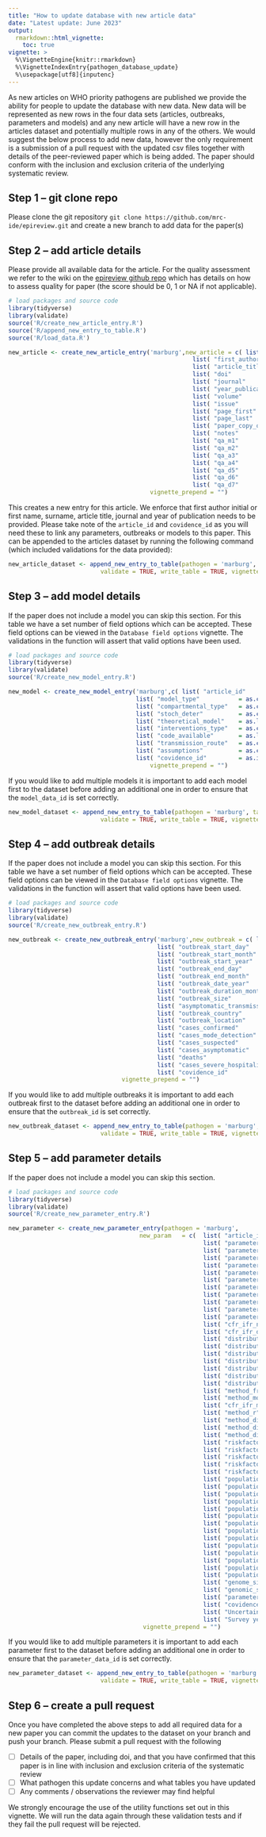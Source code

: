 ```yaml
---
title: "How to update database with new article data"
date: "Latest update: June 2023"
output: 
  rmarkdown::html_vignette:
    toc: true
vignette: >
  %\VignetteEngine{knitr::rmarkdown}
  %\VignetteIndexEntry{pathogen_database_update}
  %\usepackage[utf8]{inputenc}
---
```


As new articles on WHO priority pathogens are published we provide the ability for people to update the database with new data. New data will be represented as new rows in the four data sets (articles, outbreaks, parameters and models) and any new article will have a new row in the articles dataset and potentially multiple rows in any of the others. We would suggest the below process to add new data, however the only requirement is a submission of a pull request with the updated csv files together with details of the peer-reviewed paper which is being added. The paper should conform with the inclusion and exclusion criteria of the underlying systematic review.

## Step 1 -- git clone repo

Please clone the git repository ``git clone https://github.com/mrc-ide/epireview.git`` and create a new branch to add data for the paper(s)

## Step 2 -- add article details

Please provide all available data for the article. For the quality assessment we refer to the wiki on the [epireview github repo](https://github.com/mrc-ide/epireview/wiki/Quality-assessment) which has details on how to assess quality for paper (the score should be 0, 1 or NA if not applicable).

```r
# load packages and source code
library(tidyverse)
library(validate)
source('R/create_new_article_entry.R')
source('R/append_new_entry_to_table.R')
source('R/load_data.R')

new_article <- create_new_article_entry('marburg',new_article = c( list( "first_author_first_name" = as.character("Joe")),
                                                    list( "first_author_surname"    = as.character("Blocks")),
                                                    list( "article_title"           = as.character("hello")),
                                                    list( "doi"                     = as.character(NA)),
                                                    list( "journal"                 = as.character("ABC")),
                                                    list( "year_publication"        = as.integer(2000)),
                                                    list( "volume"                  = as.integer(NA)),
                                                    list( "issue"                   = as.integer(NA)),
                                                    list( "page_first"              = as.integer(NA)),
                                                    list( "page_last"               = as.integer(NA)),
                                                    list( "paper_copy_only"         = as.logical(NA)),
                                                    list( "notes"                   = as.character(NA)),
                                                    list( "qa_m1"                   = as.integer(1)),
                                                    list( "qa_m2"                   = as.integer(0)),
                                                    list( "qa_a3"                   = as.integer(NA)),
                                                    list( "qa_a4"                   = as.integer(1)),
                                                    list( "qa_d5"                   = as.integer(0)),
                                                    list( "qa_d6"                   = as.integer(NA)),
                                                    list( "qa_d7"                   = as.integer(1))),
                                        vignette_prepend = "")

```

This creates a new entry for this article. We enforce that first author initial or first name, surname, article title, journal and year of publication needs to be provided. Please take note of the `article_id` and `covidence_id` as you will need these to link any parameters, outbreaks or models to this paper. This can be appended to the articles dataset by running the following command (which included validations for the data provided):

```r
new_article_dataset <- append_new_entry_to_table(pathogen = 'marburg', table_type = 'article', new_row = new_article,
                          validate = TRUE, write_table = TRUE, vignette_prepend = "" )
```

## Step 3 -- add model details

If the paper does not include a model you can skip this section. For this table we have a set number of field options which can be accepted. These field options can be viewed in the `Database field options` vignette. The validations in the function will assert that valid options have been used.

```r
# load packages and source code
library(tidyverse)
library(validate)
source('R/create_new_model_entry.R')

new_model <- create_new_model_entry('marburg',c( list( "article_id"           = as.integer(1)),
                                    list( "model_type"           = as.character("Compartmental")),
                                    list( "compartmental_type"   = as.character("SEIR,SIR")),
                                    list( "stoch_deter"          = as.character("Deterministic")),
                                    list( "theoretical_model"    = as.logical(FALSE)),
                                    list( "interventions_type"   = as.character("Vaccination")),
                                    list( "code_available"       = as.logical(TRUE)),
                                    list( "transmission_route"   = as.character("Sexual")),
                                    list( "assumptions"          = as.character("Unspecified")),
                                    list( "covidence_id"         = as.integer(2059))),
                                        vignette_prepend = "")

```

If you would like to add multiple models it is important to add each model first to the dataset before adding an additional one in order to ensure that the `model_data_id` is set correctly.

```r
new_model_dataset <- append_new_entry_to_table(pathogen = 'marburg', table_type = 'model', new_row = new_model,
                          validate = TRUE, write_table = TRUE, vignette_prepend = "" )
```

## Step 4 -- add outbreak details

If the paper does not include a model you can skip this section. For this table we have a set number of field options which can be accepted. These field options can be viewed in the `Database field options` vignette. The validations in the function will assert that valid options have been used.

```r
# load packages and source code
library(tidyverse)
library(validate)
source('R/create_new_outbreak_entry.R')

new_outbreak <- create_new_outbreak_entry('marburg',new_outbreak = c( list( "article_id"           = as.integer(1)),
                                          list( "outbreak_start_day"   = as.integer(NA)),
                                          list( "outbreak_start_month" = as.character(NA)),
                                          list( "outbreak_start_year"  = as.integer(1999)),
                                          list( "outbreak_end_day"     = as.integer(NA)),
                                          list( "outbreak_end_month"   = as.character(NA)),
                                          list( "outbreak_date_year"   = as.integer(2001)),
                                          list( "outbreak_duration_months" = as.integer(NA)),
                                          list( "outbreak_size"        = as.integer(2)),
                                          list( "asymptomatic_transmission" = as.integer(0)),
                                          list( "outbreak_country"     = as.character("Tanzania")),
                                          list( "outbreak_location"    = as.character(NA)),
                                          list( "cases_confirmed"      = as.integer(NA)),
                                          list( "cases_mode_detection" = as.character(NA)),
                                          list( "cases_suspected"      = as.integer(NA)),
                                          list( "cases_asymptomatic"   = as.integer(NA)),
                                          list( "deaths"               = as.integer(2)),
                                          list( "cases_severe_hospitalised" = as.integer(NA)),
                                          list( "covidence_id"         = as.integer(2059)) ),
                                vignette_prepend = "")

```

If you would like to add multiple outbreaks it is important to add each outbreak first to the dataset before adding an additional one in order to ensure that the `outbreak_id` is set correctly.

```r
new_outbreak_dataset <- append_new_entry_to_table(pathogen = 'marburg', table_type = 'outbreak', new_row = new_outbreak,
                          validate = TRUE, write_table = TRUE, vignette_prepend = "" )
```


## Step 5 -- add parameter details

If the paper does not include a model you can skip this section.

```r
# load packages and source code
library(tidyverse)
library(validate)
source('R/create_new_parameter_entry.R')

new_parameter <- create_new_parameter_entry(pathogen = 'marburg',
                                     new_param   = c(  list( "article_id"            = as.integer(1)),
                                                       list( "parameter_type"        = as.character(NA)),
                                                       list( "parameter_value"       = as.double(NA)),
                                                       list( "parameter_unit"        = as.character(NA)),
                                                       list( "parameter_lower_bound" = as.double(NA)),
                                                       list( "parameter_upper_bound" = as.double(NA)),
                                                       list( "parameter_value_type"  = as.character(NA)),
                                                       list( "parameter_uncertainty_single_value" = as.double(NA)),
                                                       list( "parameter_uncertainty_singe_type"   = as.character(NA)),
                                                       list( "parameter_uncertainty_lower_value"  = as.double(NA)),
                                                       list( "parameter_uncertainty_upper_value"  = as.double(NA)),
                                                       list( "parameter_uncertainty_type"         = as.character(NA)),
                                                       list( "cfr_ifr_numerator"       = as.integer(NA)),
                                                       list( "cfr_ifr_denominator"     = as.integer(NA)),
                                                       list( "distribution_type"       = as.character(NA)),
                                                       list( "distribution_par1_value" = as.double(NA)),
                                                       list( "distribution_par1_type"  = as.character(NA)),
                                                       list( "distribution_par1_uncertainty" = as.logical(NA)),
                                                       list( "distribution_par2_value" = as.double(NA)),
                                                       list( "distribution_par2_type"  = as.character(NA)),
                                                       list( "distribution_par2_uncertainty" = as.logical(NA)),
                                                       list( "method_from_supplement"  = as.logical(NA)),
                                                       list( "method_moment_value"     = as.character(NA)),
                                                       list( "cfr_ifr_method"          = as.character(NA)),
                                                       list( "method_r"                = as.character(NA)),
                                                       list( "method_disaggregated_by" = as.character(NA)),
                                                       list( "method_disaggregated"    = as.logical(NA)),
                                                       list( "method_disaggregated_only" = as.logical(NA)),
                                                       list( "riskfactor_outcome"      = as.character(NA)),
                                                       list( "riskfactor_name"         = as.character(NA)),
                                                       list( "riskfactor_occupation"   = as.character(NA)),
                                                       list( "riskfactor_significant"  = as.character(NA)),
                                                       list( "riskfactor_adjusted"     = as.character(NA)),
                                                       list( "population_sex"          = as.character(NA)),
                                                       list( "population_sample_type"  = as.character(NA)),
                                                       list( "population_group"        = as.character(NA)),
                                                       list( "population_age_min"      = as.integer(NA)),
                                                       list( "population_age_max"      = as.integer(NA)),
                                                       list( "population_sample_size"  = as.integer(NA)),
                                                       list( "population_country"      = as.character(NA)),
                                                       list( "population_location"     = as.character(NA)),
                                                       list( "population_study_start_day"   = as.integer(NA)),
                                                       list( "population_study_start_month" = as.character(NA)),
                                                       list( "population_study_start_year"  = as.integer(NA)),
                                                       list( "population_study_end_day"     = as.integer(NA)),
                                                       list( "population_study_end_month"   = as.character(NA)),
                                                       list( "population_study_end_year"    = as.integer(NA)),
                                                       list( "genome_site"                  = as.character(NA)),
                                                       list( "genomic_sequence_available"   = as.logical(NA)),
                                                       list( "parameter_class"          = as.character(NA)),
                                                       list( "covidence_id"             = as.integer(2059)),
                                                       list( "Uncertainty"              = as.character(NA)),
                                                       list( "Survey year"              = as.character(NA))),
                                      vignette_prepend = "")

```

If you would like to add multiple parameters it is important to add each parameter first to the dataset before adding an additional one in order to ensure that the `parameter_data_id` is set correctly.

```r
new_parameter_dataset <- append_new_entry_to_table(pathogen = 'marburg', table_type = 'parameter', new_row = new_parameter,
                          validate = TRUE, write_table = TRUE, vignette_prepend = "" )
```


## Step 6 -- create a pull request

Once you have completed the above steps to add all required data for a new paper you can commit the updates to the dataset on your branch and push your branch. Please submit a pull request with the following

- [ ] Details of the paper, including doi, and that you have confirmed that this paper is in line with inclusion and exclusion criteria of the systematic review
- [ ] What pathogen this update concerns and what tables you have updated
- [ ] Any comments / observations the reviewer may find helpful

We strongly encourage the use of the utility functions set out in this vignette. We will run the data again through these validation tests and if they fail the pull request will be rejected.
